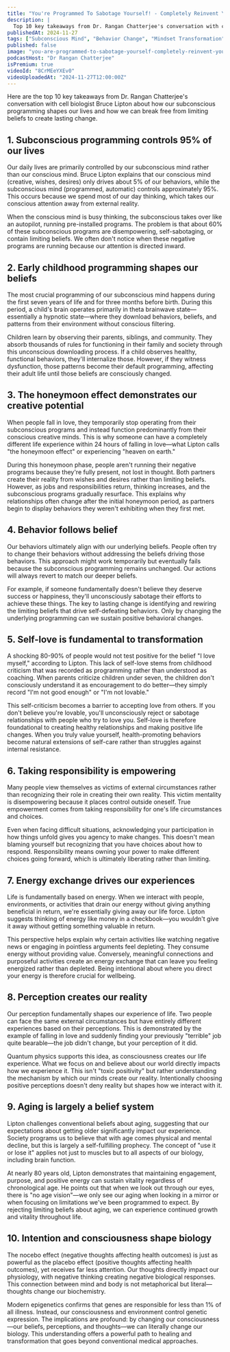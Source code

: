 ```yaml
---
title: "You're Programmed To Sabotage Yourself! - Completely Reinvent Your Life In 2025 | Bruce Lipton"
description: |
  Top 10 key takeaways from Dr. Rangan Chatterjee's conversation with cell biologist Bruce Lipton about how our subconscious programming shapes our lives and how we can break free from limiting beliefs to create lasting change.
publishedAt: 2024-11-27
tags: ["Subconscious Mind", "Behavior Change", "Mindset Transformation"]
published: false
image: "you-are-programmed-to-sabotage-yourself-completely-reinvent-your-life-in-2025-bruce-lipton.jpg"
podcastHost: "Dr Rangan Chatterjee"
isPremium: true
videoId: "8CrMEeYXEv0"
videoUploadedAt: "2024-11-27T12:00:00Z"
---
```



<PodcastSummaryPageLayout frontmatter={frontmatter}>
Here are the top 10 key takeaways from Dr. Rangan Chatterjee's conversation with cell biologist Bruce Lipton about how our subconscious programming shapes our lives and how we can break free from limiting beliefs to create lasting change.

## 1. Subconscious programming controls 95% of our lives

Our daily lives are primarily controlled by our subconscious mind rather than our conscious mind. Bruce Lipton explains that our conscious mind (creative, wishes, desires) only drives about 5% of our behaviors, while the subconscious mind (programmed, automatic) controls approximately 95%. This occurs because we spend most of our day thinking, which takes our conscious attention away from external reality.

When the conscious mind is busy thinking, the subconscious takes over like an autopilot, running pre-installed programs. The problem is that about 60% of these subconscious programs are disempowering, self-sabotaging, or contain limiting beliefs. We often don't notice when these negative programs are running because our attention is directed inward.

## 2. Early childhood programming shapes our beliefs

The most crucial programming of our subconscious mind happens during the first seven years of life and for three months before birth. During this period, a child's brain operates primarily in theta brainwave state—essentially a hypnotic state—where they download behaviors, beliefs, and patterns from their environment without conscious filtering.

Children learn by observing their parents, siblings, and community. They absorb thousands of rules for functioning in their family and society through this unconscious downloading process. If a child observes healthy, functional behaviors, they'll internalize those. However, if they witness dysfunction, those patterns become their default programming, affecting their adult life until those beliefs are consciously changed.

## 3. The honeymoon effect demonstrates our creative potential

When people fall in love, they temporarily stop operating from their subconscious programs and instead function predominantly from their conscious creative minds. This is why someone can have a completely different life experience within 24 hours of falling in love—what Lipton calls "the honeymoon effect" or experiencing "heaven on earth."

During this honeymoon phase, people aren't running their negative programs because they're fully present, not lost in thought. Both partners create their reality from wishes and desires rather than limiting beliefs. However, as jobs and responsibilities return, thinking increases, and the subconscious programs gradually resurface. This explains why relationships often change after the initial honeymoon period, as partners begin to display behaviors they weren't exhibiting when they first met.

## 4. Behavior follows belief

Our behaviors ultimately align with our underlying beliefs. People often try to change their behaviors without addressing the beliefs driving those behaviors. This approach might work temporarily but eventually fails because the subconscious programming remains unchanged. Our actions will always revert to match our deeper beliefs.

For example, if someone fundamentally doesn't believe they deserve success or happiness, they'll unconsciously sabotage their efforts to achieve these things. The key to lasting change is identifying and rewiring the limiting beliefs that drive self-defeating behaviors. Only by changing the underlying programming can we sustain positive behavioral changes.

## 5. Self-love is fundamental to transformation

A shocking 80-90% of people would not test positive for the belief "I love myself," according to Lipton. This lack of self-love stems from childhood criticism that was recorded as programming rather than understood as coaching. When parents criticize children under seven, the children don't consciously understand it as encouragement to do better—they simply record "I'm not good enough" or "I'm not lovable."

This self-criticism becomes a barrier to accepting love from others. If you don't believe you're lovable, you'll unconsciously reject or sabotage relationships with people who try to love you. Self-love is therefore foundational to creating healthy relationships and making positive life changes. When you truly value yourself, health-promoting behaviors become natural extensions of self-care rather than struggles against internal resistance.

## 6. Taking responsibility is empowering

Many people view themselves as victims of external circumstances rather than recognizing their role in creating their own reality. This victim mentality is disempowering because it places control outside oneself. True empowerment comes from taking responsibility for one's life circumstances and choices.

Even when facing difficult situations, acknowledging your participation in how things unfold gives you agency to make changes. This doesn't mean blaming yourself but recognizing that you have choices about how to respond. Responsibility means owning your power to make different choices going forward, which is ultimately liberating rather than limiting.

## 7. Energy exchange drives our experiences

Life is fundamentally based on energy. When we interact with people, environments, or activities that drain our energy without giving anything beneficial in return, we're essentially giving away our life force. Lipton suggests thinking of energy like money in a checkbook—you wouldn't give it away without getting something valuable in return.

This perspective helps explain why certain activities like watching negative news or engaging in pointless arguments feel depleting. They consume energy without providing value. Conversely, meaningful connections and purposeful activities create an energy exchange that can leave you feeling energized rather than depleted. Being intentional about where you direct your energy is therefore crucial for wellbeing.

## 8. Perception creates our reality

Our perception fundamentally shapes our experience of life. Two people can face the same external circumstances but have entirely different experiences based on their perceptions. This is demonstrated by the example of falling in love and suddenly finding your previously "terrible" job quite bearable—the job didn't change, but your perception of it did.

Quantum physics supports this idea, as consciousness creates our life experience. What we focus on and believe about our world directly impacts how we experience it. This isn't "toxic positivity" but rather understanding the mechanism by which our minds create our reality. Intentionally choosing positive perceptions doesn't deny reality but shapes how we interact with it.

## 9. Aging is largely a belief system

Lipton challenges conventional beliefs about aging, suggesting that our expectations about getting older significantly impact our experience. Society programs us to believe that with age comes physical and mental decline, but this is largely a self-fulfilling prophecy. The concept of "use it or lose it" applies not just to muscles but to all aspects of our biology, including brain function.

At nearly 80 years old, Lipton demonstrates that maintaining engagement, purpose, and positive energy can sustain vitality regardless of chronological age. He points out that when we look out through our eyes, there is "no age vision"—we only see our aging when looking in a mirror or when focusing on limitations we've been programmed to expect. By rejecting limiting beliefs about aging, we can experience continued growth and vitality throughout life.

## 10. Intention and consciousness shape biology

The nocebo effect (negative thoughts affecting health outcomes) is just as powerful as the placebo effect (positive thoughts affecting health outcomes), yet receives far less attention. Our thoughts directly impact our physiology, with negative thinking creating negative biological responses. This connection between mind and body is not metaphorical but literal—thoughts change our biochemistry.

Modern epigenetics confirms that genes are responsible for less than 1% of all illness. Instead, our consciousness and environment control genetic expression. The implications are profound: by changing our consciousness—our beliefs, perceptions, and thoughts—we can literally change our biology. This understanding offers a powerful path to healing and transformation that goes beyond conventional medical approaches.

</PodcastSummaryPageLayout>
